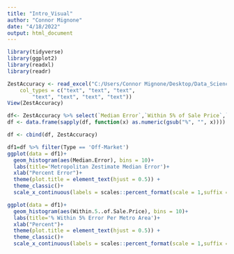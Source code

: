 ---
title: "Intro_Visual"
author: "Connor Mignone"
date: "4/18/2022"
output: html_document
---

```{r}
library(tidyverse)
library(ggplot2)
library(readxl)
library(readr)
```

```{r}
ZestAccuracy <- read_excel("C:/Users/Connor Mignone/Desktop/Data_Science_Spring_2022/big_data/final_project/ZestAccuracy.xlsx", 
    col_types = c("text", "text", "text", 
        "text", "text", "text", "text"))
View(ZestAccuracy)
```

```{r}
df<- ZestAccuracy %>% select(`Median Error`,`Within 5% of Sale Price`,`Within 10% of Sale Price`,`Within 20% of Sale Price`)
df <- data.frame(sapply(df, function(x) as.numeric(gsub("%", "", x))))

df <- cbind(df, ZestAccuracy)
```

```{r}
df1=df %>% filter(Type == 'Off-Market')
ggplot(data = df1)+
  geom_histogram(aes(Median.Error), bins = 10)+
  labs(title='Metropolitan Zestimate Median Error')+
  xlab("Percent Error")+
  theme(plot.title = element_text(hjust = 0.5)) +
  theme_classic()+
  scale_x_continuous(labels = scales::percent_format(scale = 1,suffix = "%")) 
```

```{r}
ggplot(data = df1)+
  geom_histogram(aes(Within.5..of.Sale.Price), bins = 10)+
  labs(title='% Within 5% Error Per Metro Area')+
  xlab("Percent")+
  theme(plot.title = element_text(hjust = 0.5)) +
  theme_classic()+
  scale_x_continuous(labels = scales::percent_format(scale = 1,suffix = "%")) 
```

